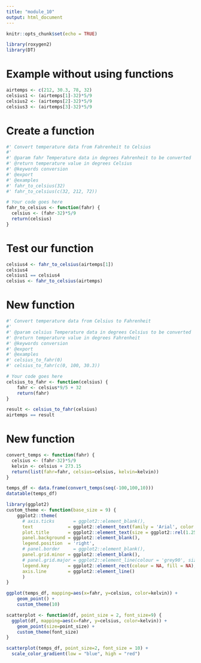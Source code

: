 ```yaml
---
title: "module_10"
output: html_document
---
```


```r
knitr::opts_chunk$set(echo = TRUE)
```

```r
library(roxygen2)
library(DT)

```


# Example without using functions
```r

airtemps <- c(212, 30.3, 78, 32)
celsius1 <- (airtemps[1]-32)*5/9
celsius2 <- (airtemps[2]-32)*5/9
celsius3 <- (airtemps[3]-32)*5/9
```

# Create a function
```r
#' Convert temperature data from Fahrenheit to Celsius
#'
#' @param fahr Temperature data in degrees Fahrenheit to be converted
#' @return temperature value in degrees Celsius
#' @keywords conversion
#' @export
#' @examples
#' fahr_to_celsius(32)
#' fahr_to_celsius(c(32, 212, 72))

# Your code goes here
fahr_to_celsius <- function(fahr) {
  celsius <- (fahr-32)*5/9
  return(celsius)
}

```


# Test our function
```r
celsius4 <- fahr_to_celsius(airtemps[1])
celsius4
celsius1 == celsius4
celsius <- fahr_to_celsius(airtemps)

```

# New function
```r
#' Convert temperature data from Celsius to Fahrenheit
#'
#' @param celsius Temperature data in degrees Celsius to be converted
#' @return temperature value in degrees Fahrenheit
#' @keywords conversion
#' @export
#' @examples
#' celsius_to_fahr(0)
#' celsius_to_fahr(c(0, 100, 30.3))

# Your code goes here
celsius_to_fahr <- function(celsius) {
    fahr <- celsius*9/5 + 32
    return(fahr)
}

result <- celsius_to_fahr(celsius)
airtemps == result
```

# New function
```r
convert_temps <- function(fahr) {
  celsius <- (fahr-32)*5/9
  kelvin <- celsius + 273.15
  return(list(fahr=fahr, celsius=celsius, kelvin=kelvin))
}

temps_df <- data.frame(convert_temps(seq(-100,100,10)))
datatable(temps_df)
```

```r
library(ggplot2)
custom_theme <- function(base_size = 9) {
    ggplot2::theme(
      # axis.ticks       = ggplot2::element_blank(),
      text             = ggplot2::element_text(family = 'Arial', color = 'gray30', size = base_size),
      plot.title       = ggplot2::element_text(size = ggplot2::rel(1.25), hjust = 0.5, face = 'bold'),
      panel.background = ggplot2::element_blank(),
      legend.position  = 'right',
      # panel.border     = ggplot2::element_blank(),
      panel.grid.minor = ggplot2::element_blank(),
      # panel.grid.major = ggplot2::element_line(colour = 'grey90', size = .25),
      legend.key       = ggplot2::element_rect(colour = NA, fill = NA),
      axis.line        = ggplot2::element_line()
      )
}

ggplot(temps_df, mapping=aes(x=fahr, y=celsius, color=kelvin)) +
    geom_point() +
    custom_theme(10)
```

```r
scatterplot <- function(df, point_size = 2, font_size=9) {
  ggplot(df, mapping=aes(x=fahr, y=celsius, color=kelvin)) +
    geom_point(size=point_size) +
    custom_theme(font_size)
}

scatterplot(temps_df, point_size=2, font_size = 10) +
  scale_color_gradient(low = "blue", high = "red")
```


